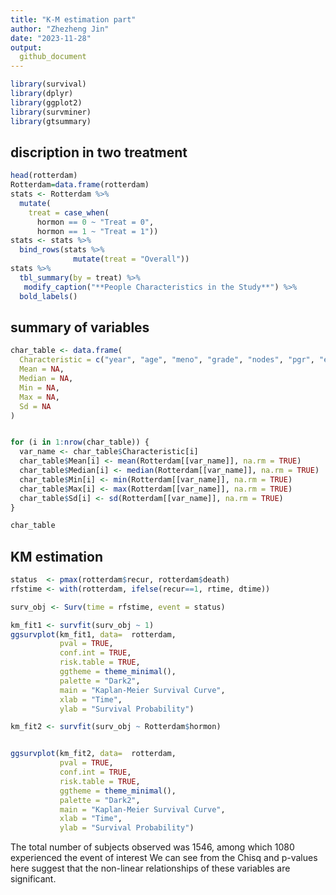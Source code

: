 ```yaml
---
title: "K-M estimation part"
author: "Zhezheng Jin"
date: "2023-11-28"
output:
  github_document
---
```

```r
library(survival)
library(dplyr)
library(ggplot2)
library(survminer)
library(gtsummary)
```

## discription in two treatment

```r
head(rotterdam)
Rotterdam=data.frame(rotterdam)
stats <- Rotterdam %>% 
  mutate(
    treat = case_when(
      hormon == 0 ~ "Treat = 0",
      hormon == 1 ~ "Treat = 1")) 
stats <- stats %>% 
  bind_rows(stats %>% 
              mutate(treat = "Overall"))
stats %>%
  tbl_summary(by = treat) %>% 
   modify_caption("**People Characteristics in the Study**") %>%
  bold_labels()
```

## summary of variables

```r
char_table <- data.frame(
  Characteristic = c("year", "age", "meno", "grade", "nodes", "pgr", "er", "hormon", "chemo", "rtime", "recur", "dtime", "death"),
  Mean = NA,
  Median = NA,
  Min = NA,
  Max = NA,
  Sd = NA
)


for (i in 1:nrow(char_table)) {
  var_name <- char_table$Characteristic[i]
  char_table$Mean[i] <- mean(Rotterdam[[var_name]], na.rm = TRUE)
  char_table$Median[i] <- median(Rotterdam[[var_name]], na.rm = TRUE)
  char_table$Min[i] <- min(Rotterdam[[var_name]], na.rm = TRUE)
  char_table$Max[i] <- max(Rotterdam[[var_name]], na.rm = TRUE)
  char_table$Sd[i] <- sd(Rotterdam[[var_name]], na.rm = TRUE)
}

char_table
```

## KM estimation

```r
status  <- pmax(rotterdam$recur, rotterdam$death)
rfstime <- with(rotterdam, ifelse(recur==1, rtime, dtime))

surv_obj <- Surv(time = rfstime, event = status)

km_fit1 <- survfit(surv_obj ~ 1)
ggsurvplot(km_fit1, data=  rotterdam,                  
           pval = TRUE,                
           conf.int = TRUE,           
           risk.table = TRUE,          
           ggtheme = theme_minimal(),  
           palette = "Dark2",         
           main = "Kaplan-Meier Survival Curve", 
           xlab = "Time",              
           ylab = "Survival Probability") 
```


```r
km_fit2 <- survfit(surv_obj ~ Rotterdam$hormon)


ggsurvplot(km_fit2, data=  rotterdam,                  
           pval = TRUE,                
           conf.int = TRUE,           
           risk.table = TRUE,          
           ggtheme = theme_minimal(),  
           palette = "Dark2",         
           main = "Kaplan-Meier Survival Curve", 
           xlab = "Time",              
           ylab = "Survival Probability") 
```

The total number of subjects observed was 1546, among which 1080 experienced the event of interest
We can see from the Chisq and p-values here suggest that the non-linear relationships of these variables are significant. 